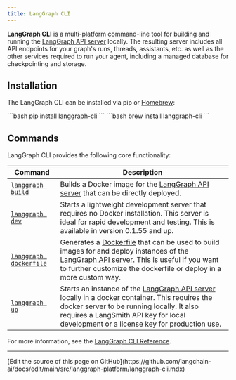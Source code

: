 ```yaml
---
title: LangGraph CLI
---
```


**LangGraph CLI** is a multi-platform command-line tool for building and running the [LangGraph API server](/langgraph-platform/langgraph-server) locally. The resulting server includes all API endpoints for your graph's runs, threads, assistants, etc. as well as the other services required to run your agent, including a managed database for checkpointing and storage.

## Installation

The LangGraph CLI can be installed via pip or [Homebrew](https://brew.sh/):

<Tabs>
    <Tab title="pip">
    ```bash
    pip install langgraph-cli
    ```
    </Tab>
    <Tab title="Homebrew">
    ```bash
    brew install langgraph-cli
    ```
    </Tab>
</Tabs>

## Commands

LangGraph CLI provides the following core functionality:

| Command | Description |
| -------- | -------|
| [`langgraph build`](/langgraph-platform/cli#build) | Builds a Docker image for the [LangGraph API server](/langgraph-platform/langgraph-server) that can be directly deployed. |
| [`langgraph dev`](/langgraph-platform/cli#dev) | Starts a lightweight development server that requires no Docker installation. This server is ideal for rapid development and testing. This is available in version 0.1.55 and up.
| [`langgraph dockerfile`](/langgraph-platform/cli#dockerfile) | Generates a [Dockerfile](https://docs.docker.com/reference/dockerfile/) that can be used to build images for and deploy instances of the [LangGraph API server](/langgraph-platform/langgraph-server). This is useful if you want to further customize the dockerfile or deploy in a more custom way. |
| [`langgraph up`](/langgraph-platform/cli#up) | Starts an instance of the [LangGraph API server](/langgraph-platform/langgraph-server) locally in a docker container. This requires the docker server to be running locally. It also requires a LangSmith API key for local development or a license key for production use. |

For more information, see the [LangGraph CLI Reference](/langgraph-platform/cli).

---

<Callout icon="pen-to-square" iconType="regular">
  [Edit the source of this page on GitHub](https://github.com/langchain-ai/docs/edit/main/src/langgraph-platform/langgraph-cli.mdx)
</Callout>
